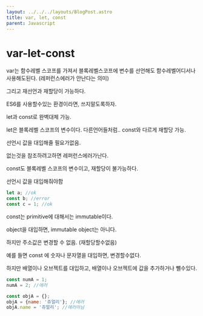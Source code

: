 ```yaml
---
layout: ../../../layouts/BlogPost.astro
title: var, let, const
parent: Javascript
---
```

# var-let-const

var는 함수레벨 스코프를 가져서 블록레벨스코프에 변수를 선언해도 함수레벨어디서나 사용해도된다. \(레퍼런스에러가 안난다는 의미\)

그리고 재선언과 재할당이 가능하다.

ES6를 사용할수있는 환경이라면, 쓰지말도록하자.

let과 const로 완벽대체 가능.

let은 블록레벨 스코프의 변수이다. 다른언어들처럼.. const와 다르게 재할당 가능.

선언시 값을 대입해줄 필요가없음.

없는것을 참조하려고하면 레퍼런스에러가난다.

const도 블록레벨 스코프의 변수이고, 재할당이 불가능하다.

선언시 값을 대입해줘야함

```javascript
let a; //ok
const b; //error
const c = 1; //ok
```

const는 primitive에 대해서는 immutable이다.

object을 대입하면, immutable object는 아니다.

하지만 주소값은 변경할 수 없음. \(재할당할수없음\)

예를 들면 const 에 숫자나 문자열을 대입하면, 변경할수없다.

하지만 배열이나 오브젝트를 대입하고, 배열이나 오브젝트에 값을 추가하거나 뺄수있다.

```javascript
const numA = 1;
numA = 2; //에러

const objA = {};
objA = {name: '쥬얼리'}; //에러
objA.name = '쥬얼리'; //에러아님
```



